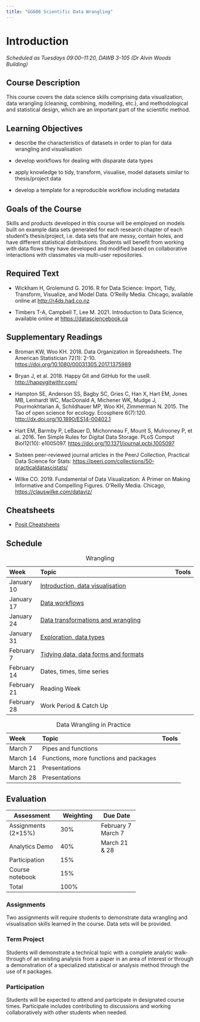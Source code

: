 ```yaml
---
title: "GG606 Scientific Data Wrangling"
---
```


# Introduction

*Scheduled as Tuesdays 09:00--11:20, DAWB 3-105 (Dr Alvin Woods Building)*

## Course Description

This course covers the data science skills comprising data visualization, data wrangling (cleaning, combining, modelling, etc.), and methodological and statistical design, which are an important part of the scientific method.

## Learning Objectives

-   describe the characteristics of datasets in order to plan for data wrangling and visualisation

-   develop workflows for dealing with disparate data types

-   apply knowledge to tidy, transform, visualise, model datasets similar to thesis/project data

-   develop a template for a reproducible workflow including metadata

## Goals of the Course

Skills and products developed in this course will be employed on models built on example data sets generated for each research chapter of each student's thesis/project, i.e. data sets that are messy, contain holes, and have different statistical distributions. Students will benefit from working with data flows they have developed and modified based on collaborative interactions with classmates via multi-user repositories.

## Required Text

-   Wickham H, Grolemund G. 2016. R for Data Science: Import, Tidy, Transform, Visualize, and Model Data. O'Reilly Media. Chicago, available online at [http://r4ds.had.co.nz](http://r4ds.had.co.nz/){.uri}

-   Timbers T-A, Campbell T, Lee M. 2021. Introduction to Data Science, available online at [https://datasciencebook.ca](https://datasciencebook.ca/){.uri}

## Supplementary Readings

-   Broman KW, Woo KH. 2018. Data Organization in Spreadsheets. The American Statistician 72(1): 2-10. <https://doi.org/10.1080/00031305.2017.1375989>

-   Bryan J, et al. 2018. Happy Git and GitHub for the useR. <http://happygitwithr.com/>

-   Hampton SE, Anderson SS, Bagby SC, Gries C, Han X, Hart EM, Jones MB, Lenhardt WC, MacDonald A, Michener WK, Mudge J, Pourmokhtarian A, Schildhauer MP, Woo KH, Zimmerman N. 2015. The Tao of open science for ecology. Ecosphere 6(7):120. <http://dx.doi.org/10.1890/ES14-00402.1>

-   Hart EM, Barmby P, LeBauer D, Michonneau F, Mount S, Mulrooney P, et al. 2016. Ten Simple Rules for Digital Data Storage. PLoS Comput Biol12(10): e1005097. <https://doi.org/10.1371/journal.pcbi.1005097>

-   Sixteen peer-reviewed journal articles in the PeerJ Collection, Practical Data Science for Stats: <https://peerj.com/collections/50-practicaldatascistats/>

-   Wilke CO. 2019. Fundamental of Data Visualization: A Primer on Making Informative and Compelling Figures. O'Reilly Media. Chicago, <https://clauswilke.com/dataviz/>

## Cheatsheets

-   [Posit Cheatsheets](https://posit.co/resources/cheatsheets/)

## Schedule

| Week        | Topic                                                                        | Tools |
|:------------|:-----------------------------------------------------------------------------|:------|
| January 10  | [Introduction, data visualisation](lecs/1-intro-data-vis.pdf)                |       |
| January 17  | [Data workflows](lecs/2-workflows.pdf)                                       |       |
| January 24  | [Data transformations and wrangling](lecs/3-transformations-wrangling.pdf)   |       |
| January 31  | [Exploration, data types](lecs/4-exploration-data-types.pdf)                 |       |
| February 7  | [Tidying data, data forms and formats](lecs/5-tidying-dataforms-formats.pdf) |       |
| February 14 | Dates, times, time series                                                    |       |
| February 21 | Reading Week                                                                 |       |
| February 28 | Work Period & Catch Up                                                       |       |

: Wrangling

| Week     | Topic                                  | Tools |
|:---------|:---------------------------------------|:------|
| March 7  | Pipes and functions                    |       |
| March 14 | Functions, more functions and packages |       |
| March 21 | Presentations                          |       |
| March 28 | Presentations                          |       |

: Data Wrangling in Practice

## Evaluation

+---------------------+-----------+---------------+
| Assessment          | Weighting | Due Date      |
+=====================+===========+===============+
| Assignments (2×15%) | 30%       | February 7\   |
|                     |           | March 7       |
+---------------------+-----------+---------------+
| Analytics Demo      | 40%       | March 21 & 28 |
+---------------------+-----------+---------------+
| Participation       | 15%       |               |
+---------------------+-----------+---------------+
| Course notebook     | 15%       |               |
+---------------------+-----------+---------------+
| Total               | 100%      |               |
+---------------------+-----------+---------------+

### Assignments

Two assignments will require students to demonstrate data wrangling and visualisation skills learned in the course. Data sets will be provided.

### Term Project

Students will demonstrate a technical topic with a complete analytic walk-through of an existing analysis from a paper in an area of interest or through a demonstration of a specialized statistical or analysis method through the use of `R` packages.

### Participation

Students will be expected to attend and participate in designated course times. Participate includes contributing to discussions and working collaboratively with other students when needed.
